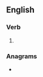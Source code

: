 ==English==

===Verb===
{{head|en|verb form}}

# {{en-past of|clunk}}

===Anagrams===
* {{anagrams|en|a=cdeklnu|Ecklund}}